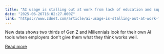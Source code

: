```yaml
---
title: "AI usage is stalling out at work from lack of education and support"
date: "2025-06-26T16:02:27.000Z"
link: "https://www.zdnet.com/article/ai-usage-is-stalling-out-at-work-from-lack-of-education-and-support/"
---
```


New data shows two thirds of Gen Z and Millennials look for their own AI tools when employers don't give them what they think works well.

[Read more](https://www.zdnet.com/article/ai-usage-is-stalling-out-at-work-from-lack-of-education-and-support/)
